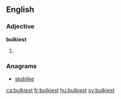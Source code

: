 ==English==

===Adjective===
'''bulkiest'''

# {{en-superlative of|bulk}}

===Anagrams===
* [[stublike#English|stublike]]

[[ca:bulkiest]]
[[fr:bulkiest]]
[[hu:bulkiest]]
[[sv:bulkiest]]